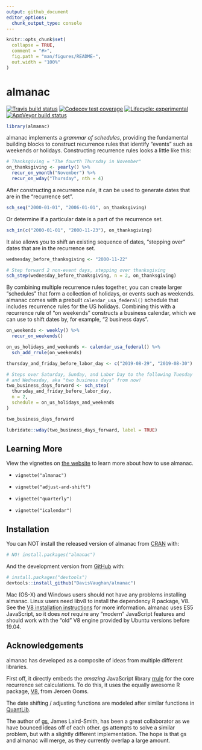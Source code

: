 ```yaml
---
output: github_document
editor_options: 
  chunk_output_type: console
---
```


<!-- README.md is generated from README.Rmd. Please edit that file -->

```r
knitr::opts_chunk$set(
  collapse = TRUE,
  comment = "#>",
  fig.path = "man/figures/README-",
  out.width = "100%"
)
```


# almanac

<!-- badges: start -->
[![Travis build status](https://travis-ci.org/DavisVaughan/almanac.svg?branch=master)](https://travis-ci.org/DavisVaughan/almanac)
[![Codecov test coverage](https://codecov.io/gh/DavisVaughan/almanac/branch/master/graph/badge.svg)](https://codecov.io/gh/DavisVaughan/almanac?branch=master)
[![Lifecycle: experimental](https://img.shields.io/badge/lifecycle-experimental-orange.svg)](https://www.tidyverse.org/lifecycle/#experimental)
[![AppVeyor build status](https://ci.appveyor.com/api/projects/status/github/DavisVaughan/almanac?branch=master&svg=true)](https://ci.appveyor.com/project/DavisVaughan/almanac)
<!-- badges: end -->

```r
library(almanac)
```

almanac implements a _grammar of schedules_, providing the fundamental building blocks to construct recurrence rules that identify "events" such as weekends or holidays. Constructing recurrence rules looks a little like this:

```r
# Thanksgiving = "The fourth Thursday in November"
on_thanksgiving <- yearly() %>% 
  recur_on_ymonth("November") %>%
  recur_on_wday("Thursday", nth = 4)
```

After constructing a recurrence rule, it can be used to generate dates that are in the "recurrence set".

```r
sch_seq("2000-01-01", "2006-01-01", on_thanksgiving)
```

Or determine if a particular date is a part of the recurrence set.

```r
sch_in(c("2000-01-01", "2000-11-23"), on_thanksgiving)
```

It also allows you to shift an existing sequence of dates, "stepping over" dates that are in the recurrence set.

```r
wednesday_before_thanksgiving <- "2000-11-22"

# Step forward 2 non-event days, stepping over thanksgiving
sch_step(wednesday_before_thanksgiving, n = 2, on_thanksgiving)
```

By combining multiple recurrence rules together, you can create larger "schedules" that form a collection of holidays, or events such as weekends. almanac comes with a prebuilt `calendar_usa_federal()` schedule that includes recurrence rules for the US holidays. Combining this with a recurrence rule of "on weekends" constructs a business calendar, which we can use to shift dates by, for example, "2 business days".

```r
on_weekends <- weekly() %>% 
  recur_on_weekends()

on_us_holidays_and_weekends <- calendar_usa_federal() %>%
  sch_add_rrule(on_weekends)

thursday_and_friday_before_labor_day <- c("2019-08-29", "2019-08-30")

# Steps over Saturday, Sunday, and Labor Day to the following Tuesday
# and Wednesday, aka "two business days" from now!
two_business_days_forward <- sch_step(
  thursday_and_friday_before_labor_day, 
  n = 2,
  schedule = on_us_holidays_and_weekends
)

two_business_days_forward

lubridate::wday(two_business_days_forward, label = TRUE)
```


## Learning More

View the vignettes on [the website](https://davisvaughan.github.io/almanac/index.html) to learn more about how to use almanac.

- `vignette("almanac")`

- `vignette("adjust-and-shift")`

- `vignette("quarterly")`

- `vignette("icalendar")`

## Installation

You can NOT install the released version of almanac from [CRAN](https://CRAN.R-project.org) with:

``` r
# NO! install.packages("almanac")
```

And the development version from [GitHub](https://github.com/) with:

``` r
# install.packages("devtools")
devtools::install_github("DavisVaughan/almanac")
```

Mac (OS-X) and Windows users should not have any problems installing almanac. Linux users need libv8 to install the dependency R package, V8. See the [V8 installation instructions](https://github.com/jeroen/V8#debian--ubuntu) for more information. almanac uses ES5 JavaScript, so it does _not_ require any "modern" JavaScript features and should work with the "old" V8 engine provided by Ubuntu versions before 19.04.

## Acknowledgements

almanac has developed as a composite of ideas from multiple different libraries.

First off, it directly embeds the _amazing_ JavaScript library [rrule](https://github.com/jakubroztocil/rrule) for the core recurrence set calculations. To do this, it uses the equally awesome R package, [V8](https://github.com/jeroen/V8), from Jeroen Ooms.

The date shifting / adjusting functions are modeled after similar functions in [QuantLib](https://github.com/lballabio/QuantLib).

The author of [gs](https://github.com/jameslairdsmith/gs), James Laird-Smith, has been a great collaborator as we have bounced ideas off of each other. gs attempts to solve a similar problem, but with a slightly different implementation. The hope is that gs and almanac will merge, as they currently overlap a large amount.
